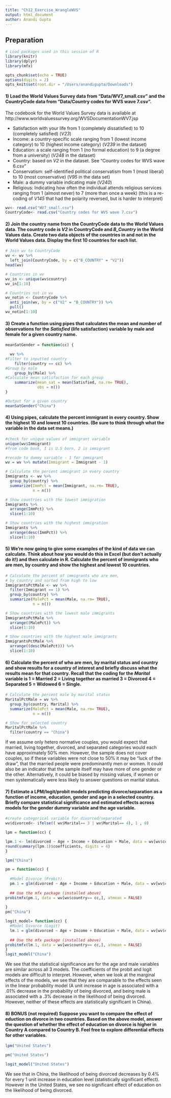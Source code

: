 ```yaml
---
title: "Ch12_Exercise_WrangleWVS"
output: html_document
author: Anandi Gupta
---
```


## Preparation

```r
# Load packages used in this session of R
library(knitr)
library(dplyr)
library(mfx)

opts_chunk$set(echo = TRUE)
options(digits = 2)
opts_knit$set(root.dir = "/Users/anandigupta/Downloads")
```

#### 1) Load the World Values Survey data from "Data/WV7_small.csv" and the CountryCode data from "Data/Country codes for WVS wave 7.csv".
The codebook for the World Values Survey data is available at 
http://www.worldvaluessurvey.org/WVSDocumentationWV7.jsp

- Satisfaction with your life from 1 (completely dissatisfied) to 10 (completely satisfied) (*V23*)
- Income: a country-specific scale ranging from 1 (lowest income category) to 10 (highest income category) (*V239* in the dataset)
- Education: a scale ranging from 1 (no formal education) to 9 (a degree from a university) (*V248* in the dataset)
- Country: based on *V2* in the dataset.  See “Country codes for WVS wave 6.csv”
- Conservatism: self-identified political conservatism from 1 (most liberal) to 10 (most conservative) (*V95* in the data set)
- Male: a dummy variable indicating male (*V240*)
- Religious: Indicating how often the individual attends religious services ranging from 1 (almost never) to 7 (more than once a week) (this is a re-coding of *V145* that had the polarity reversed, but is harder to interpret)



```r
wv<- read.csv("WV7_small.csv")
CountryCode<- read.csv("Country codes for WVS wave 7.csv")
```


#### 2) Join the country name from the CountryCode data to the World Values data.  The country code is *V2* in CountryCode and *B_Country* in the World Values data.  Create two data objects of the countries in and not in the World Values data. Display the first 10 countries for each list.

```r
# Join wv to CountryCode
wv <- wv %>% 
  left_join(CountryCode, by = c("B_COUNTRY" = "V2"))
head(wv)
```

```r
# Countries in wv 
wv_in <- unique(wv$country)
wv_in[1:10]
```


```r
# Countries not in wv 
wv_notin <- CountryCode %>% 
  anti_join(wv, by = c("V2" = "B_COUNTRY")) %>% 
  pull()
wv_notin[1:10]
```


#### 3) Create a function using pipes that calculates the mean and number of observations for the *Satisfied* (life satisfaction) variable by male and female for a given country name.

```r
meanSatGender = function(cc) {

  wv %>% 
#Filter to inputted country
    filter(country == cc) %>% 
#Group by male
    group_by(Male) %>% 
#Calculate mean satisfaction for each group
    summarize(mean_sat = mean(Satisfied, na.rm= TRUE), 
              obs = n())
}

#Output for a given country
meanSatGender("China")

```

#### 4) Using pipes, calculate the percent immigrant in every country. Show the highest 10 and lowest 10 countries. (Be sure to think through what the variable in the data set means.) 

```r
#check for unique values of immigrant variable
unique(wv$Immigrant)
#from code book, 1 is U.S born, 2 is immigrant
```

```r
#recode to dummy variable - 1 for immigrant
wv = wv %>% mutate(Immigrant = Immigrant - 1)
```


```r
# Calculate the percent immigrant in every country
Immigrants <- wv %>% 
  group_by(country) %>% 
  summarize(ImmPct = mean(Immigrant, na.rm= TRUE), 
            n = n())
```


```r
# Show countries with the lowest immigration
Immigrants %>% 
  arrange(ImmPct) %>%
  slice(1:10)
```
```r
# Show countries with the highest immigration
Immigrants %>% 
  arrange(desc(ImmPct)) %>% 
  slice(1:10)
```

#### 5) We're now going to give some examples of the kind of data we can calculate.  Think about how you would do this in Excel (but don't actually do it!) and then calculate in R. Calculate the percent of immigrants who are men, by country and show the highest and lowest 10 countries.
```r
# Calculate the percent of immigrants who are men, 
# by country and sorted from high to low
ImmigrantsPctMale <- wv %>% 
  filter(Immigrant == 1) %>% 
  group_by(country) %>% 
  summarize(MalePct = mean(Male, na.rm= TRUE), 
            n = n()) 
```

```r
# Show countries with the lowest male immigrants
ImmigrantsPctMale %>% 
  arrange((MalePct)) %>% 
  slice(1:10)
```

```r
# Show countries with the highest male immigrants
ImmigrantsPctMale %>% 
  arrange((desc(MalePct))) %>% 
  slice(1:10)
```

#### 6) Calculate the percent of who are men, by marital status and country and show results for a country of interest and briefly discuss what the results mean for that country. Recall that the coding for the *Marital* variable is 1 = Married 2 = Living together as married 3 = Divorced 4 = Separated 5 = Widowed 6 = Single.

```r
# Calculate the percent male by marital status
MaritalPctMale = wv %>% 
  group_by(country, Marital) %>% 
  summarize(MalePct = mean(Male, na.rm= TRUE), 
            n = n())
```

```r
# Show for selected country
MaritalPctMale %>%
  filter(country == "China")
```

If we assume only hetero normative couples, you would expect that married, living together, divorced, and separated categories would each have approximately 50% men. However, the sample does not cover couples, so if these variables were not close to 50% it may be "luck of the draw", that the married people were predominantly men or women. It could also be an indicator that the sample itself may have more of one gender or the other. Alternatively, it could be biased by missing values, if women or men systematically were less likely to answer questions on marital status. 


#### 7) Estimate a LPM/logit/probit models predicting divorce/separation as a function of income, education, gender and age in a selected country. Briefly compare statistical significance and estimated effects across models for the gender dummy variable and the age variable.


```r
#create categorical variable for divorced/separated
wv$divorced<- ifelse(( wv$Marital== 3 | wv$Marital== 4), 1 , 0)
```

```r
lpm = function(cc) {

lpm.1 <- lm(divorced ~ Age + Income + Education + Male, data = wv[wv$country == cc,])
round(summary(lpm.1)$coefficients, digits = 4)
}

lpm("China")
```



```r
pm = function(cc) {
  
  #Model Divorce (Probit)
  pm.1 = glm(divorced ~ Age + Income + Education + Male, data = wv[wv$country== cc,], family = binomial(link = "probit"))
  
  ## Use the mfx package (installed above)
probitmfx(pm.1, data = wv[wv$country== cc,], atmean = FALSE)
  
}
pm("China")
```

```r
logit_model= function(cc) {
  #Model Divorce (Logit)
  lm.1 = glm(divorced ~ Age + Income + Education + Male, data = wv[wv$country== cc,], family = binomial(link = "logit"))
  
  ## Use the mfx package (installed above)
probitmfx(lm.1, data = wv[wv$country== cc,], atmean = FALSE)
}
logit_model("China")
```

We see that the statistical significance are for the age and male variables are similar across all 3 models. The coefficients of the probit and logit models are difficult to interpret. However, when we look at the marginal effects of the models, we see that they are comparable to the effects seen in the linear probability model (A unit increase in age is associated with a .01% decrease in the probability of being divorced, and being male is associated with a .3% decrease in the likelihood of being divorced. However, neither of these effects are statistically significant in China).


#### 8) BONUS (not required) Suppose you want to compare the effect of eduction on divorce in two countries.  Based on the above model, answer the question of whether the effect of education on divorce is higher in Country A compared to Country B.  Feel free to explore differential effects for other variables.

```r
lpm("United States")
```

```r
pm("United States")
```


```r
logit_model("United States")
```

We see that in China, the likelihood of being divorced decreases by 0.4% for every 1 unit increase in education level (statistically significant effect). However in the United States, we see no significant effect of education on the likelihood of being divorced.


